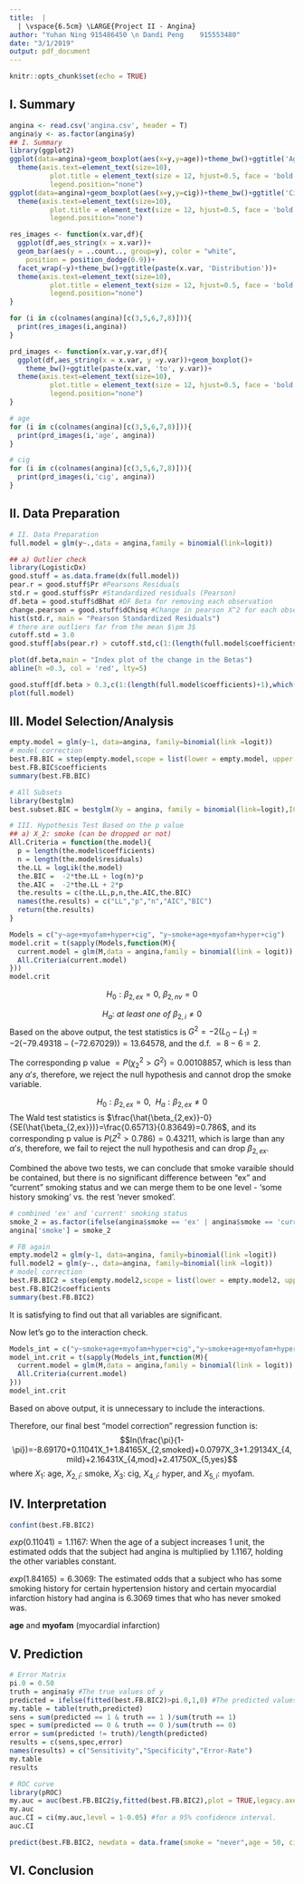 ```yaml
---
title:  |
  | \vspace{6.5cm} \LARGE{Project II - Angina}
author: "Yuhan Ning 915486450 \n Dandi Peng    915553480"
date: "3/1/2019"
output: pdf_document
---
```


```r
knitr::opts_chunk$set(echo = TRUE)
```

\newpage

## I. Summary
```r
angina <- read.csv('angina.csv', header = T)
angina$y <- as.factor(angina$y)
## I. Summary
library(ggplot2)
ggplot(data=angina)+geom_boxplot(aes(x=y,y=age))+theme_bw()+ggtitle('Age Distribution')+
  theme(axis.text=element_text(size=10),
          plot.title = element_text(size = 12, hjust=0.5, face = 'bold'),
          legend.position="none")
ggplot(data=angina)+geom_boxplot(aes(x=y,y=cig))+theme_bw()+ggtitle('Cigrettes Distribution')+
  theme(axis.text=element_text(size=10),
          plot.title = element_text(size = 12, hjust=0.5, face = 'bold'),
          legend.position="none")
```

```r
res_images <- function(x.var,df){
  ggplot(df,aes_string(x = x.var))+
  geom_bar(aes(y = ..count.., group=y), color = "white",
    position = position_dodge(0.9))+
  facet_wrap(~y)+theme_bw()+ggtitle(paste(x.var, 'Distribution'))+
  theme(axis.text=element_text(size=10),
          plot.title = element_text(size = 12, hjust=0.5, face = 'bold'),
          legend.position="none")
}

for (i in c(colnames(angina)[c(3,5,6,7,8)])){
  print(res_images(i,angina))
}
```

```r
prd_images <- function(x.var,y.var,df){
  ggplot(df,aes_string(x = x.var, y =y.var))+geom_boxplot()+
    theme_bw()+ggtitle(paste(x.var, 'to', y.var))+
  theme(axis.text=element_text(size=10),
          plot.title = element_text(size = 12, hjust=0.5, face = 'bold'),
          legend.position="none")
}

# age
for (i in c(colnames(angina)[c(3,5,6,7,8)])){
  print(prd_images(i,'age', angina))
}

# cig
for (i in c(colnames(angina)[c(3,5,6,7,8)])){
  print(prd_images(i,'cig', angina))
}
```


## II. Data Preparation
```r
# II. Data Preparation
full.model = glm(y~.,data = angina,family = binomial(link=logit))

## a) Outlier check
library(LogisticDx)
good.stuff = as.data.frame(dx(full.model))
pear.r = good.stuff$Pr #Pearsons Residuals
std.r = good.stuff$sPr #Standardized residuals (Pearson)
df.beta = good.stuff$dBhat #DF Beta for removing each observation
change.pearson = good.stuff$dChisq #Change in pearson X^2 for each observation
hist(std.r, main = "Pearson Standardized Residuals")
# there are outliers far from the mean $\pm 3$
cutoff.std = 3.0
good.stuff[abs(pear.r) > cutoff.std,c(1:(length(full.model$coefficients)+1),which(names(good.stuff) == "Pr"))]

plot(df.beta,main = "Index plot of the change in the Betas")
abline(h =0.3, col = 'red', lty=5)

good.stuff[df.beta > 0.3,c(1:(length(full.model$coefficients)+1),which(names(good.stuff) == "dBhat"))]
plot(full.model)
```


## III. Model Selection/Analysis
```r
empty.model = glm(y~1, data=angina, family=binomial(link =logit))
# model correction
best.FB.BIC = step(empty.model,scope = list(lower = empty.model, upper = full.model),direction = "both", criterion = "BIC", trace = FALSE)
best.FB.BIC$coefficients
summary(best.FB.BIC)

# All Subsets
library(bestglm)
best.subset.BIC = bestglm(Xy = angina, family = binomial(link=logit),IC = "BIC",method = "exhaustive")
```

```r
# III. Hypothesis Test Based on the p value
## a) X_2: smoke (can be dropped or not)
All.Criteria = function(the.model){
  p = length(the.model$coefficients)
  n = length(the.model$residuals)
  the.LL = logLik(the.model)
  the.BIC =  -2*the.LL + log(n)*p
  the.AIC =  -2*the.LL + 2*p
  the.results = c(the.LL,p,n,the.AIC,the.BIC)
  names(the.results) = c("LL","p","n","AIC","BIC")
  return(the.results)
}

Models = c("y~age+myofam+hyper+cig", "y~smoke+age+myofam+hyper+cig")
model.crit = t(sapply(Models,function(M){
  current.model = glm(M,data = angina,family = binomial(link = logit))
  All.Criteria(current.model)
}))
model.crit
```

$$H_0: \beta_{2,ex}=0,\ \beta_{2,nv}=0$$

$$H_a:\ at\ least\ one\ of\ \beta_{2,i} \neq 0$$
Based on the above output, the test statistics is $G^2=-2(L_0-L_1)=-2(-79.49318-(-72.67029))=13.64578$, and the d.f. $=8-6=2$.

The corresponding p value $=P(\chi_2^2 > G^2)=0.00108857$, which is less than any $\alpha's$, therefore, we reject the null hypothesis and cannot drop the smoke variable.

$$H_0: \beta_{2,ex}=0,\ \ H_a: \beta_{2,ex}\neq0$$
The Wald test statistics is $\frac{\hat{\beta_{2,ex}}-0}{SE(\hat{\beta_{2,ex}})}=\frac{0.65713}{0.83649}=0.786$, and its corresponding p value is $P(Z^2>0.786)=0.43211$, which is large than any $\alpha's$, therefore, we fail to reject the null hypothesis and can drop $\beta_{2,ex}$.

Combined the above two tests, we can conclude that smoke varaible should be contained, but there is no significant difference between "ex" and "current" smoking status and we can merge them to be one level - 'some history smoking' vs. the rest 'never smoked'.

```r
# combined 'ex' and 'current' smoking status
smoke_2 = as.factor(ifelse(angina$smoke == 'ex' | angina$smoke == 'current','smoked','never'))
angina['smoke'] = smoke_2

# FB again
empty.model2 = glm(y~1, data=angina, family=binomial(link =logit))
full.model2 = glm(y~., data=angina, family=binomial(link =logit))
# model correction
best.FB.BIC2 = step(empty.model2,scope = list(lower = empty.model2, upper = full.model2),direction = "both", criterion = "BIC", trace = FALSE)
best.FB.BIC2$coefficients
summary(best.FB.BIC2)
```

It is satisfying to find out that all variables are significant.

Now let's go to the interaction check.

```r
Models_int = c("y~smoke+age+myofam+hyper+cig","y~smoke+age+myofam+hyper+cig+smoke*age+smoke*cig")
model_int.crit = t(sapply(Models_int,function(M){
  current.model = glm(M,data = angina,family = binomial(link = logit))
  All.Criteria(current.model)
}))
model_int.crit
```

Based on above output, it is unnecessary to include the interactions.

Therefore, our final best "model correction" regression function is:
$$In(\frac{\pi}{1-\pi})=-8.69170+0.11041X_1+1.84165X_{2,smoked}+0.0797X_3+1.29134X_{4,mild}+2.16431X_{4,mod}+2.41750X_{5,yes}$$
where $X_1:$ age, $X_{2,i}:$ smoke, $X_3:$ cig, $X_{4,i}:$ hyper, and $X_{5,i}:$ myofam.


## IV. Interpretation
```r
confint(best.FB.BIC2)
```

$exp(0.11041)=1.1167$: When the age of a subject increases 1 unit, the estimated odds that the subject had angina is multiplied by $1.1167$, holding the other variables constant.

$exp(1.84165)=6.3069$: The estimated odds that a subject who has some smoking history for certain hypertension history and certain myocardial infarction history had angina is $6.3069$ times that who has never smoked was.




**age** and **myofam** (myocardial infarction)



## V. Prediction
```r
# Error Matrix
pi.0 = 0.50
truth = angina$y #The true values of y
predicted = ifelse(fitted(best.FB.BIC2)>pi.0,1,0) #The predicted values of y based on pi.0
my.table = table(truth,predicted) 
sens = sum(predicted == 1 & truth == 1 )/sum(truth == 1)
spec = sum(predicted == 0 & truth == 0 )/sum(truth == 0)
error = sum(predicted != truth)/length(predicted)
results = c(sens,spec,error)
names(results) = c("Sensitivity","Specificity","Error-Rate")
my.table
results
```


```r
# ROC curve
library(pROC)
my.auc = auc(best.FB.BIC2$y,fitted(best.FB.BIC2),plot = TRUE,legacy.axes = TRUE)
my.auc
auc.CI = ci(my.auc,level = 1-0.05) #for a 95% confidence interval.
auc.CI
```


```r
predict(best.FB.BIC2, newdata = data.frame(smoke = "never",age = 50, cig=0, hyper='absent', myofam="no"),type = "response")
```



## VI. Conclusion
